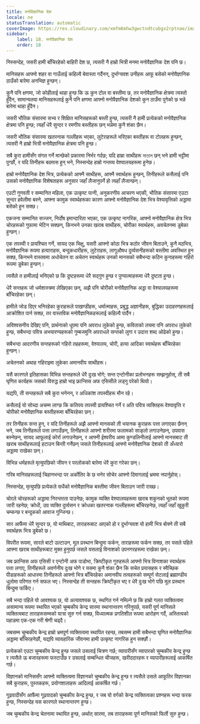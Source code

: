```yaml
---
title: मनोवैज्ञानिक देश
locale: ne
statusTranslation: automatic
coverImage: https://res.cloudinary.com/xmfm6mhw3gwctndtcubgx2rptnae/image/upload/v1741354419/small_cover_la_gran_rebelion_28716e29d2.webp
sidebar:
    label: 18. मनोवैज्ञानिक देश
    order: 18
---
```

निस्सन्देह, जसरी हामी बाँचिरहेको बाहिरी देश छ, त्यसरी नै हाम्रो भित्री मनमा मनोवैज्ञानिक देश पनि छ।

मानिसहरू आफ्नो शहर वा गाउँलाई कहिल्यै बेवास्ता गर्दैनन्, दुर्भाग्यवश उनीहरू आफू बसेको मनोवैज्ञानिक ठाउँको बारेमा अनभिज्ञ हुन्छन्।

कुनै पनि क्षणमा, जो कोहीलाई थाहा हुन्छ कि ऊ कुन टोल वा बस्तीमा छ, तर मनोवैज्ञानिक क्षेत्रमा त्यस्तो हुँदैन, सामान्यतया मानिसहरूलाई कुनै पनि क्षणमा आफ्नो मनोवैज्ञानिक देशको कुन ठाउँमा पुगेको छ भन्ने बारेमा थाहा हुँदैन।

जसरी भौतिक संसारमा सभ्य र शिक्षित मानिसहरूको बस्ती हुन्छ, त्यसरी नै हामी प्रत्येकको मनोवैज्ञानिक क्षेत्रमा पनि हुन्छ; त्यहाँ धेरै सुन्दर र रमणीय बस्तीहरू छन् भन्नेमा कुनै शंका छैन।

जसरी भौतिक संसारमा खतरनाक गल्लीहरू भएका, लुटेराहरूले भरिएका बस्तीहरू वा टोलहरू हुन्छन्, त्यसरी नै हाम्रो भित्री मनोवैज्ञानिक क्षेत्रमा पनि हुन्छ।

सबै कुरा हामीसँग संगत गर्ने मान्छेको प्रकारमा निर्भर गर्दछ; यदि हाम्रा साथीहरू মাতাল छन् भने हामी भट्टीमा पुग्छौं, र यदि तिनीहरू बदमास हुन् भने, निस्सन्देह हाम्रो गन्तव्य वेश्यालयहरूमा हुनेछ।

हाम्रो मनोवैज्ञानिक देश भित्र, प्रत्येकको आफ्नै साथीहरू, आफ्नै स्वार्थहरू हुन्छन्, तिनीहरूले कसैलाई पनि उसको मनोवैज्ञानिक विशेषताहरू अनुसार जहाँ लैजानुपर्ने हो त्यहाँ लैजान्छन्।

एउटी गुणवती र सम्मानित महिला, एक उत्कृष्ट पत्नी, अनुकरणीय आचरण भएकी, भौतिक संसारमा एउटा सुन्दर हवेलीमा बस्ने, आफ्ना कामुक स्वार्थहरूका कारण आफ्नो मनोवैज्ञानिक देश भित्र वेश्यावृत्तिको अड्डामा बसेको हुन सक्छ।

एकजना सम्मानित सज्जन, निर्दोष इमान्दारिता भएका, एक उत्कृष्ट नागरिक, आफ्नो मनोवैज्ञानिक क्षेत्र भित्र चोरहरूको गुफामा भेटिन सक्छन्, किनभने उनका खराब साथीहरू, चोरीका स्वार्थहरू, अवचेतनमा डुबेका हुन्छन्।

एक तपस्वी र प्रायश्चित गर्ने, सायद एक भिक्षु, यसरी आफ्नो कोठा भित्र कठोर जीवन बिताउने, कुनै मठभित्र, मनोवैज्ञानिक रूपमा हत्याराहरू, बन्दुकधारीहरू, लुटेराहरू, लागूऔषध दुर्व्यसनीहरूको बस्तीमा अवस्थित हुन सक्छ, किनभने वास्तवमा अधोचेतन वा अचेतन स्वार्थहरू उनको मानसको सबैभन्दा कठिन कुनाहरूमा गहिरो रूपमा डुबेका हुन्छन्।

त्यसैले त हामीलाई भनिएको छ कि दुष्टहरूमा धेरै सद्गुण हुन्छ र पुण्यात्माहरूमा धेरै दुष्टता हुन्छ।

धेरै सन्तहरू जो धर्मशास्त्रमा लेखिएका छन्, अझै पनि चोरीको मनोवैज्ञानिक अड्डा वा वेश्यालयहरूमा बाँचिरहेका छन्।

हामीले जोड दिएर भनिरहेका कुराहरूले पाखण्डीहरू, धर्मात्माहरू, प्रबुद्ध अज्ञानीहरू, बुद्धिका उदाहरणहरूलाई आक्रोशित पार्न सक्छ, तर वास्तविक मनोवैज्ञानिकहरूलाई कहिल्यै पार्दैन।

अविश्वसनीय देखिए पनि, प्रार्थनाको धूपमा पनि अपराध लुकेको हुन्छ, कविताको लयमा पनि अपराध लुकेको हुन्छ, सबैभन्दा पवित्र अभयारण्यहरूको गुम्बजमुनि अपराधले सन्तको लुगा र उदात्त शब्द ओढेको हुन्छ।

सबैभन्दा आदरणीय सन्तहरूको गहिरो तहहरूमा, वेश्यालय, चोरी, हत्या आदिका स्वार्थहरू बाँचिरहेका हुन्छन्।

अचेतनको अथाह गहिराइमा लुकेका अमानवीय साथीहरू।

यसै कारणले इतिहासका विभिन्न सन्तहरूले धेरै दुःख भोगे; सन्त एन्टोनीका प्रलोभनहरू सम्झनुहोस्, ती सबै घृणित कार्यहरू जसको विरुद्ध हाम्रो भाइ फ्रान्सिस अफ एसिसीले लड्नु परेको थियो।

यद्यपि, ती सन्तहरूले सबै कुरा भनेनन्, र अधिकांश तपस्वीहरू मौन रहे।

कसैलाई यो सोच्दा अचम्म लाग्छ कि कतिपय तपस्वी प्रायश्चित गर्ने र अति पवित्र व्यक्तिहरू वेश्यावृत्ति र चोरीको मनोवैज्ञानिक बस्तीहरूमा बाँचिरहेका छन्।

तर तिनीहरू सन्त हुन्, र यदि तिनीहरूले अझै आफ्नो मानसको ती भयानक कुराहरू पत्ता लगाएका छैनन् भने, जब तिनीहरूले पत्ता लगाउँछन्, तिनीहरूले आफ्नो शरीरमा फलामको साङ्लो लगाउनेछन्, उपवास बस्नेछन्, सायद आफूलाई कोर्रा लगाउनेछन्, र आफ्नी ईश्वरीय आमा कुण्डलिनीलाई आफ्नो मानसबाट ती खराब साथीहरूलाई हटाउन बिन्ती गर्नेछन् जसले तिनीहरूलाई आफ्नो मनोवैज्ञानिक देशको ती अँध्यारो अड्डामा राखेका छन्।

विभिन्न धर्महरूले मृत्युपछिको जीवन र परलोकको बारेमा धेरै कुरा गरेका छन्।

गरिब मानिसहरूलाई चिहानभन्दा पर अर्कोतिर के छ भनेर सोचेर आफ्नो दिमागलाई भ्रममा नपार्नुहोस्।

निस्सन्देह, मृत्युपछि प्रत्येकले सधैंको मनोवैज्ञानिक बस्तीमा जीवन बिताउन जारी राख्छ।

चोरले चोरहरूको अड्डामा निरन्तरता पाउनेछ; कामुक व्यक्ति वेश्यालयहरूमा खराब शकुनको भूतको रूपमा जारी रहनेछ; क्रोधी, उग्र व्यक्ति दुर्व्यसन र क्रोधका खतरनाक गल्लीहरूमा बाँचिरहनेछ, त्यहाँ जहाँ खुकुरी चम्कन्छ र बन्दुकको आवाज गुन्जिन्छ।

सार आफैंमा धेरै सुन्दर छ, यो माथिबाट, ताराहरूबाट आएको हो र दुर्भाग्यवश यो हामी भित्र बोक्ने ती सबै स्वार्थहरू भित्र डुबेको छ।

विपरीत रूपमा, सारले बाटो उल्टाउन, मूल प्रस्थान बिन्दुमा फर्कन, ताराहरूमा फर्कन सक्छ, तर यसले पहिले आफ्ना खराब साथीहरूबाट मुक्त हुनुपर्छ जसले यसलाई विनाशको उपनगरहरूमा राखेका छन्।

जब फ्रान्सिस अफ एसिसी र एन्टोनी अफ पाडोभा, क्रिष्टीकृत गुरुहरूले आफ्नो भित्र विनाशका स्वार्थहरू पत्ता लगाए, तिनीहरूले अवर्णनीय दुःख भोगे र यसमा कुनै शंका छैन कि सचेत प्रयासहरू र स्वैच्छिक पीडाहरूको आधारमा तिनीहरूले आफ्नो भित्र बाँचिरहेका अमानवीय तत्वहरूको सम्पूर्ण सेटलाई ब्रह्माण्डीय धुलोमा परिणत गर्न सफल भए। निस्सन्देह ती सन्तहरू क्रिष्टीकृत भए र धेरै दुःख भोगे पछि मूल प्रस्थान बिन्दुमा फर्किए।

सबै भन्दा पहिले यो आवश्यक छ, यो अत्यावश्यक छ, स्थगित गर्न नमिल्ने छ कि हाम्रो गलत व्यक्तित्वमा असामान्य रूपमा स्थापित भएको चुम्बकीय केन्द्र सारमा स्थानान्तरण गरिनुपर्छ, यसरी पूर्ण मानिसले व्यक्तित्वबाट ताराहरूसम्मको यात्रा सुरु गर्न सक्छ, विध्यात्मक प्रगतिशील रूपमा आरोहण गर्दै, अस्तित्वको पहाडमा एक-एक गरी श्रेणी चढ्दै।

जबसम्म चुम्बकीय केन्द्र हाम्रो भ्रमपूर्ण व्यक्तित्वमा स्थापित रहन्छ, तबसम्म हामी सबैभन्दा घृणित मनोवैज्ञानिक अड्डामा बाँचिरहनेछौं, यद्यपि व्यावहारिक जीवनमा हामी उत्कृष्ट नागरिक हुन सक्छौं।

प्रत्येकको एउटा चुम्बकीय केन्द्र हुन्छ जसले उसलाई चित्रण गर्छ; व्यापारीसँग व्यापारको चुम्बकीय केन्द्र हुन्छ र त्यसैले ऊ बजारहरूमा फस्टाउँछ र उसलाई सम्बन्धित चीजहरू, खरीददारहरू र व्यापारीहरूलाई आकर्षित गर्छ।

विज्ञानको मानिससँग आफ्नो व्यक्तित्वमा विज्ञानको चुम्बकीय केन्द्र हुन्छ र त्यसैले उसले आफूतिर विज्ञानका सबै कुराहरू, पुस्तकहरू, प्रयोगशालाहरू आदिलाई आकर्षित गर्छ।

गूढवादीसँग आफैंमा गूढवादको चुम्बकीय केन्द्र हुन्छ, र जब यो वर्गको केन्द्र व्यक्तित्वका प्रश्नहरू भन्दा फरक हुन्छ, निस्सन्देह यस कारणले स्थानान्तरण हुन्छ।

जब चुम्बकीय केन्द्र चेतनामा स्थापित हुन्छ, अर्थात् सारमा, तब ताराहरूमा पूर्ण मानिसको फिर्ती सुरु हुन्छ।

